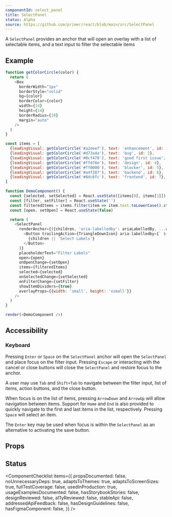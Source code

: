 ```yaml
---
componentId: select_panel
title: SelectPanel
status: Alpha
source: https://github.com/primer/react/blob/main/src/SelectPanel
---
```



A `SelectPanel` provides an anchor that will open an overlay with a list of selectable items, and a text input to filter the selectable items

## Example

```javascript live noinline
function getColorCircle(color) {
  return (
    <Box
      borderWidth="1px"
      borderStyle="solid"
      bg={color}
      borderColor={color}
      width={14}
      height={14}
      borderRadius={10}
      margin="auto"
    />
  )
}

const items = [
  {leadingVisual: getColorCircle('#a2eeef'), text: 'enhancement', id: 1},
  {leadingVisual: getColorCircle('#d73a4a'), text: 'bug', id: 2},
  {leadingVisual: getColorCircle('#0cf478'), text: 'good first issue', id: 3},
  {leadingVisual: getColorCircle('#ffd78e'), text: 'design', id: 4},
  {leadingVisual: getColorCircle('#ff0000'), text: 'blocker', id: 5},
  {leadingVisual: getColorCircle('#a4f287'), text: 'backend', id: 6},
  {leadingVisual: getColorCircle('#8dc6fc'), text: 'frontend', id: 7},
]

function DemoComponent() {
  const [selected, setSelected] = React.useState([items[0], items[1]])
  const [filter, setFilter] = React.useState('')
  const filteredItems = items.filter(item => item.text.toLowerCase().startsWith(filter.toLowerCase()))
  const [open, setOpen] = React.useState(false)

  return (
    <SelectPanel
      renderAnchor={({children, 'aria-labelledby': ariaLabelledBy, ...anchorProps}) => (
        <Button trailingAction={TriangleDownIcon} aria-labelledby={` ${ariaLabelledBy}`} {...anchorProps}>
          {children || 'Select Labels'}
        </Button>
      )}
      placeholderText="Filter Labels"
      open={open}
      onOpenChange={setOpen}
      items={filteredItems}
      selected={selected}
      onSelectedChange={setSelected}
      onFilterChange={setFilter}
      showItemDividers={true}
      overlayProps={{width: 'small', height: 'xsmall'}}
    />
  )
}

render(<DemoComponent />)
```

## Accessibility

### Keyboard

Pressing `Enter` or `Space` on the `SelectPanel` anchor will
open the `SelectPanel` and place focus on the filter input. Pressing `Escape` or interacting with the cancel or close buttons will close the `SelectPanel` and restore focus to the anchor.

A user may use `Tab` and `Shift+Tab` to navigate between the filter input, list of
items, action buttons, and the close button.

When focus is on the list of items, pressing `ArrowDown` and `ArrowUp` will allow navigation between items. Support for `Home` and `End` is also provided to quickly navigate to the first and last items in the list, respectively. Pressing `Space` will select an item.

The `Enter` key may be used when focus is within the `SelectPanel` as an
alternative to activating the save button.

## Props

<ComponentProps data={data} />

## Status

<ComponentChecklist
  items={{
    propsDocumented: false,
    noUnnecessaryDeps: true,
    adaptsToThemes: true,
    adaptsToScreenSizes: true,
    fullTestCoverage: false,
    usedInProduction: true,
    usageExamplesDocumented: false,
    hasStorybookStories: false,
    designReviewed: false,
    a11yReviewed: false,
    stableApi: false,
    addressedApiFeedback: false,
    hasDesignGuidelines: false,
    hasFigmaComponent: false,
  }}
/>
